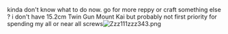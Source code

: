 kinda don't know what to do now. go for more reppy or craft something else ? i don't have 15.2cm Twin Gun Mount Kai but probably not first priority for spending my all or near all screws[[File:Zzz111zzz343.png|thumb]]<ac_metadata title="what to work at ?"> </ac_metadata>